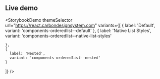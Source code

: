 ## Live demo

<StorybookDemo
  themeSelector
  url="https://react.carbondesignsystem.com"
  variants={[
    {
      label: 'Default',
      variant: 'components-orderedlist--default'
    },
    {
      label: 'Native List Styles',
      variant: 'components-orderedlist--native-list-styles'

    },
    {
      label: 'Nested',
      variant: 'components-orderedlist--nested'
    }
  ]}
/>
